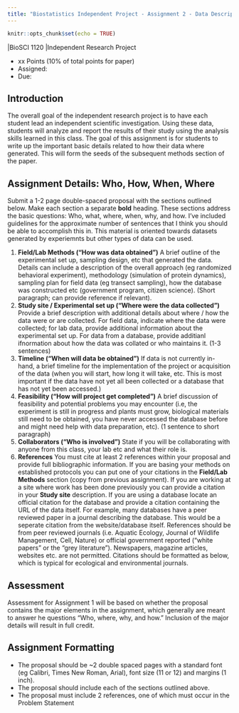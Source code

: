 ```yaml
---
title: "Biostatistics Independent Project - Assignment 2 - Data Description"
---
```


```r
knitr::opts_chunk$set(echo = TRUE)
```

|BioSCI 1120
|Independent Research Project 

* xx Points (10% of total points for paper)
* Assigned: 
* Due:

## Introduction 

The overall goal of the independent research project is to have each student lead an independent scientific investigation.  Using these data, students will analyze and report the results of their study using the analysis skills learned in this class.  The goal of this assignment is for students to write up the important basic details related to how their data where generated.  This will form the seeds of the subsequent methods section of the paper.


## Assignment Details: Who, How, When, Where

Submit a 1-2 page double-spaced proposal with the sections outlined below.  Make each section a separate **bold** heading.  These sections address the basic questions: Who, what, where, when, why, and how.  I’ve included guidelines for the approximate number of sentences that I think you should be able to accomplish this in.  This material is oriented towards datasets generated by experiemnts but other types of data can be used. 

1.  **Field/Lab Methods (“How was data obtained”)** A brief outline of the experimental set up, sampling design, etc that generated the data.  Details can include a description of the overall approach (eg randomized behavioral experiment), methodology (simulation of protein dynamics), sampling plan for field data (eg transect sampling), how the database was constructed etc (government program, citizen science).  (Short paragraph; can provide reference if relevant).
1.  **Study site / Experimental set up  (“Where were the data collected”)** Provide a brief description with additional details about where / how the data were or are collected.  For field data, indicate where the data were collected; for lab data, provide additional information about the experimental set up.  For data from a database, provide additianl ifnormation about how the data was collated or who maintains it.  (1-3 sentences)
1.  **Timeline (“When will data be obtained”)**  If data is not currently in-hand, a brief timeline for the implementation of the project or acquisition of the data (when you will start, how long it will take, etc.  This is most important if the data have not yet all been collected or a database that has not yet been accessed.)
1.  **Feasibility (“How will project get completed”)** A brief discussion of feasibility and potential problems you may encounter (i.e, the experiment is still in progress and plants must grow, biological materials still need to be obtained, you have never accessed the database before and might need help with data preparation, etc).  (1 sentence to short paragraph)
1.  **Collaborators (“Who is involved”)**  State if you will be collaborating with anyone from this class, your lab etc and what their role is.    
1.  **References**  You must cite at least 2 references within your proposal and provide full bibliographic information.  If you are basing your methods on established protocols you can put one of your citations in the **Field/Lab Methods** section (copy from previous assignment).  If you are working at a site where work has been done previously you can provide a citation in your **Study site** description.  If you are using a database locate an official citation for the database and provide a citation containing the URL of the data itself.  For example, many databases have a peer reviewed paper in a journal describing the database.  This would be a seperate citation from the website/database itself.  References should be from peer reviewed journals (i.e. Aquatic Ecology, Journal of Wildlife Management, Cell, Nature) or official government reported (“white papers” or the “grey literature”).  Newspapers, magazine articles, websites etc. are not permitted.  Citations should be formatted as below, which is typical for ecological and environmental journals.



## Assessment 

Assessment for Assignment 1 will be based on whether the proposal contains the major elements in the assignment, which generally are meant to answer he questions “Who, where, why, and how.”  Inclusion of the major details will result in full credit.

## Assignment Formatting

* The proposal should be ~2 double spaced pages with a standard font (eg Calibri, Times New Roman, Arial), font size (11 or 12) and margins (1 inch).  
* The proposal should include each of the sections outlined above.
* The proposal must include 2 references, one of which must occur in the Problem Statement


